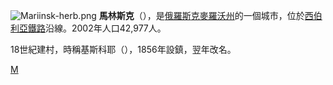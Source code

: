 [[File:Mariinsk-herb.png|right]]
'''馬林斯克'''（{{lang|ru|Марии́нск}}），是[[俄羅斯|俄羅斯]][[克麥羅沃州|克麥羅沃州]]的一個城市，位於[[西伯利亞鐵路|西伯利亞鐵路]]沿線。2002年人口42,977人。

18世紀建村，時稱基斯科耶（{{lang|ru|Кийское}}），1856年設鎮，翌年改名。

{{克麦罗沃州行政区划}}
{{Wikivoyage|馬林斯克}}
{{coord|56|13|N|87|45|E|display=title}}
{{Authority control}}
[[Category:克麥羅沃州城市|М]]